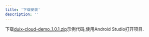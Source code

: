 ```yaml
---
title: '下载安装'
description: ''
---
```


下载[duix-cloud-demo_1.0.1.zip](https://digital-public.obs.cn-east-3.myhuaweicloud.com/duix/android/duix-cloud-demo_1.1.0.zip)示例代码,使用Android Studio打开项目.
